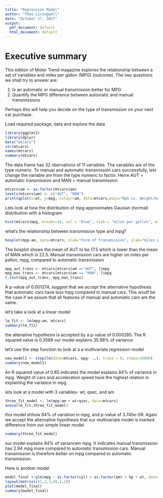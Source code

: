 ```yaml
---
title: "Regression Model"
author: "Theo Livingwell"
date: "October 17, 2017"
output:
  pdf_document: default
  html_document: default
---
```


# Executive summary

This edition of Motor Trend magazine explores the relationship between a set of variables and miles per gallon (MPG) (outcome). The two questions we shall try to answer are:

1. Is an automatic or manual transmission better for MPG
2. Quantify the MPG difference between automatic and manual transmissions

Perhaps this will help you decide on the type of transmission on your next car purchase.

Load required package, data and explore the data

```r
library(ggplot2)
library(dplyr)
data("mtcars")
str(mtcars)
names(mtcars)
summary(mtcars)
```

The data frame has 32 obervations of 11 variables. The variables are of the type numeric. 
To manual and automatic transmission cars successfully, lets change the variable am from the type numeric to factor. Herre AUT = automatic transmission and MAN = manual transmission

```r
mtcars$am <- as.factor(mtcars$am)
levels(mtcars$am) <- c("AUT", "MAN")
print(qplot(x=wt, y=mpg, colour=am, data=mtcars,main="MpG vs. Weight/Gearing"))

```

Lets look at how the distribution of mpg approximates Gausian (normal) distribution with a histogram

```r
hist(mtcars$mpg, breaks=10, col = "blue", xlab = "miles per gallon", main = "miles per gallon, mpg, histogram")

```

what's the relationship between transmission type and mpg?

```r
boxplot(mpg~am, data=mtcars, xlab="Form of transmission", ylab="miles per gallon, mpg", main="How is the form of transmission related to the miles per gallon, mpg")
```
The boxplot shows the mean of AUT to be 17.5 which is lower than the mean of MAN which is 22.5. Manual transmission cars are higher on miles per pallon, mpg, compared to automatic transmission 

```r
mpg_aut_trans <- mtcars[mtcars$am =="AUT", ]$mpg
mpg_man_trans <- mtcars[mtcars$am == "MAN", ]$mpg
t.test(mpg_aut_trans, mpg_man_trans)
```

A p-value of 0.001374, suggest that we accept the alternative hypothesis that automatic cars have less mpg compared to manual cars. This woulf be the case if we assum that all features of manual and automatic cars are the same.

let's take a look at a linear model

```r
lm_fit <- lm(mpg~am, mtcars)
summary(lm_fit)
```
the altenative hypothesis is accepted by a p-value of 0.000285. The R squared value is 0.3598
our model explains 35.98% of variance

let's use the step function to look at a a multivariate regression model

```r
new_model1 <- step(lm(data=mtcars, mpg~ .,), trace = 0, steps=10000)
summary(new_model1)
```
An R squared value of 0.85 indicates the model explains 84% of variance in mpg. Weight of cars and acceleration speed have the highest relation in explaining the variance in mpg

lets look at a model with 3 variables- wt, qsec, and am

```r
three_fit_model <- lm(mpg~am + wt+qsec, data=mtcars)
anova(lm_fit,three_fit_model)
```

this model shhow 84% of variation in mpg, and p-value of 3.745e-09. Again we accept the alternative hypothesis that our multivariate model is marked difference from our simple linear model

```r
summary(three_fit_model)
```
our model explains 84% of variancein mpg. It indicates manual transmission has 2.94 mpg more compared to automatic transmission cars. Manual transmission is therefore better on mpg compared to automatic transmission.


Here is another model

```r
model_final <-glm(mpg ~ as.factor(cyl) + as.factor(am) + hp + wt, data=mtcars)
layout(matrix(c(1,2,3,4),2,2)) 
plot(model_final)
summary(model_final)
```